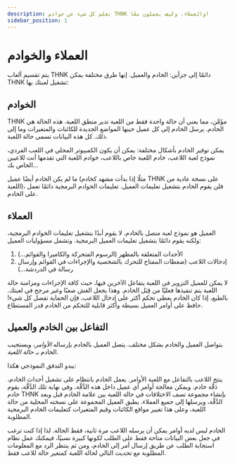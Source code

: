 ```yaml
---
description: تعلم كل شيء عن خوادم THNK والعملاء، وكيف يعملون معًا!
sidebar_position: 1
---
```



# العملاء والخوادم

يتم تقسيم ألعاب THNK دائمًا إلى جزأين: الخادم والعميل. إنها طرق مختلفة يمكن THNK تشغيل لعبتك بها:

## الخوادم

THNK مؤَمَّن، مما يعني أن حالة واحدة فقط من اللعبة تدير منطق اللعبة. هذه الحالة هي الخادم. يرسل الخادم إلى كل عميل حينها المواضع الجديدة للكائنات والمتغيرات وما إلى ذلك. كل هذه البيانات تسمى حالة اللعبة.

يمكن توفير الخادم بأشكال مختلفة: يمكن أن يكون الكمبيوتر المحلي في اللعب الفردي، نموذج لعبة اللاعب، خادم اللعبة خاص باللاعب، خوادم اللعبة التي تقدمها أنت للاعبين الخاص بك...

ما لم يكن الخادم أيضًا عميل (مثلًا إذا بدأت مشهد كخادم THNK على نسخة عادية من اللعبة)، فلن يقوم الخادم بتشغيل تعليمات العميل. تعليمات الخوادم البرمجية دائمًا تعمل على الخادم.

## العملاء

العميل هو نموذج لعبة متصل بالخادم. لا يقوم أبدًا بتشغيل تعليمات الخوادم البرمجية، ولكنه يقوم دائمًا بتشغيل تعليمات العميل البرمجية. وتشمل مسؤوليات العميل:

1.  الأحداث المتعلقة بالمظهر (الرسوم المتحركة والكاميرا والقوائم...)
2.  إدخالات اللاعب (ضغطات المفتاح للتحرك بالشخصية والإجراءات في القوائم وإرسال رسالة في الدردشة...)

لا يمكن للعميل التزوير في اللعبة يتفاعل الآخرين فيها، حيث كافة الإجراءات ومزامنة حالة اللعبة يتم تنفيذها فعليًا من قِبَل الخادم. وهذا يجعل الغش صعبًا وغير مرجح في لعبتك. بالطبع، إذا كان الخادم يعطي تحكم أكثر على إدخال اللاعب، فإن الحماية تفصل كل شيء! حافظ على أوامر العميل بسيطة وأكثر قابلية للتحكم من الخادم قدر المستطاع.

## التفاعل بين الخادم والعميل

يتواصل العميل والخادم بشكل مختلف. يتصل العميل بالخادم بإرساله _الأوامر_، ويستجيب الخادم بـ _حالة اللعبة_.

يبدو التدفق النموذجي هكذا:

<Diagram />

ينتج اللاعب بالتفاعل مع اللعبة الأوامر. يعمل الخادم بانتظام
على تشغيل أحداث الخادم، دَقَّة خادم. ويمكن معالجة أوامر أي عميل داخل هذه الدَّقَّة.
وفي نهاية تلك الدَّقَّة، يقوم خادم THNK بإنشاء مجموعة تصف الاختلافات
في حالة اللعبة بين علامة الخادم قبل وبعد الدَّقَّة، ويرسلها إلى جميع العملاء.
يطبق العميل المجموعة على نسخته المحلية من حالة اللعبة، وعلى هذا تغيير
مواقع الكائنات وقيم المتغيرات كتعليمات الخادم البرمجية المطلوبة.

الخادم ليس لديه أوامر يمكن أن يرسله اللاعب مرة ثانية، فقط الحالة. لذا إذا كنت ترغب في جعل بعض البيانات متاحة فقط على الطلب لكونها كبيرة نسبيًا، فيمكنك عمل نظام استجابة الطلب عن طريق إرسال أمر إلى الخادم، ومن ثم ينتظر الرد مع المعلومات المطلوبة مع تحديث التالي لحالة اللعبة كمتغير حالة للاعب فقط.
